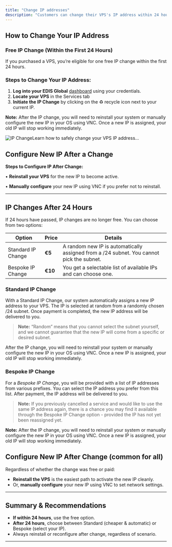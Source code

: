 ```yaml
---
title: "Change IP addresses"
description: "Customers can change their VPS's IP address within 24 hours of purchase free of charge. After 24 hours, a service fee is charged for IP address changes."
---
```



## **How to Change Your IP Address**

### **Free IP Change (Within the First 24 Hours)**

If you purchased a VPS, you’re eligible for one free IP change within the first 24 hours.

### **Steps to Change Your IP Address:**

1. **Log into your EDIS Global** [dashboard](https://manage.edisglobal.com/clientarea.php) using your credentials.
2. **Locate your VPS** in the Services tab
3. **Initiate the IP Change** by clicking on the ♻️ recycle icon next to your current IP.

**Note:** After the IP change, you will need to reinstall your system or manually configure the new IP in your OS using VNC. Once a new IP is assigned, your old IP will stop working immediately.

![IP ChangeLearn how to safely change your VPS IP address...](/assets/vps-change-ip-recycle-symbol.webp)

## Configure New IP After a Change

**Steps to Configure IP After Change:**

• **Reinstall your VPS** for the new IP to become active.

• **Manually configure** your new IP using VNC if you prefer not to reinstall.

<CtaButton label="(Re-) Install Linux/Windows" link="../../vps-management/autoinstall-reinstall-install-vps-linux-windows" />

<CtaButton label="Enable VNC server" link="../../vps-management/enable-vnc-server" />

---

## **IP Changes After 24 Hours**

If 24 hours have passed, IP changes are no longer free. You can choose from two options:

| Option | Price | Details |
|---|---|---|
| Standard IP Change | **€5** | A random new IP is automatically assigned from a /24 subnet. You cannot pick the subnet. |
| Bespoke IP Change | **€10** | You get a selectable list of available IPs and can choose one. |


### Standard IP Change

With a Standard IP Change, our system automatically assigns a new IP address to your VPS. The IP is selected at random from a randomly chosen /24 subnet. Once payment is completed, the new IP address will be delivered to you.

> **Note:** “Random” means that you cannot select the subnet yourself, and we cannot guarantee that the new IP will come from a specific or desired subnet.

<CtaButton label="Order Standard IP Change" link="https://manage.edisglobal.com/cart.php?gid=addons" />

After the IP change, you will need to reinstall your system or manually configure the new IP in your OS using VNC. Once a new IP is assigned, your old IP will stop working immediately.


### Bespoke IP Change

For a _Bespoke IP Change_, you will be provided with a list of IP addresses from various prefixes. You can select the IP address you prefer from this list. After payment, the IP address will be delivered to you.

> **Note:** If you previously cancelled a service and would like to use the same IP address again, there is a chance you may find it available through the Bespoke IP Change option - provided the IP has not yet been reassigned yet.

<CtaButton label="Order Bespoke IP Change" link="https://manage.edisglobal.com/cart.php?gid=addons" />

**Note:** After the IP change, you will need to reinstall your system or manually configure the new IP in your OS using VNC. Once a new IP is assigned, your old IP will stop working immediately.

## Configure New IP After Change (common for all)

Regardless of whether the change was free or paid:

- **Reinstall the VPS** is the easiest path to activate the new IP cleanly.
- Or, **manually configure** your new IP using VNC to set network settings.

<CtaButton label="(Re-) Install Linux/Windows" link="../../vps-management/autoinstall-reinstall-install-vps-linux-windows" />
<CtaButton label="Enable VNC server" link="../../vps-management/enable-vnc-server" />

---

## Summary & Recommendations

- **If within 24 hours**, use the free option.
- **After 24 hours**, choose between Standard (cheaper & automatic) or Bespoke (select your IP).
- Always reinstall or reconfigure after change, regardless of scenario.

---
